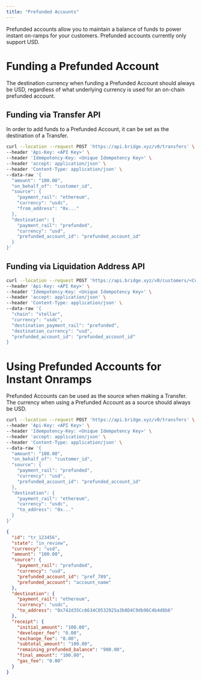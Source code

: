 ```yaml
---
title: "Prefunded Accounts"
---
```


Prefunded accounts allow you to maintain a balance of funds to power instant on-ramps for your customers. Prefunded accounts currently only support USD.

# **Funding a Prefunded Account**

The destination currency when funding a Prefunded Account should always be USD, regardless of what underlying currency is used for an on-chain prefunded account. 

## Funding via Transfer API

In order to add funds to a Prefunded Account, it can be set as the destination of a Transfer.

```bash Request expandable
curl --location --request POST 'https://api.bridge.xyz/v0/transfers' \
--header 'Api-Key: <API Key>' \
--header 'Idempotency-Key: <Unique Idempotency Key>' \
--header 'accept: application/json' \
--header 'Content-Type: application/json' \
--data-raw '{
  "amount": "100.00",
  "on_behalf_of": "customer_id",
  "source": {
    "payment_rail": "ethereum",
    "currency": "usdc",
    "from_address": "0x..."
  },
  "destination": {
    "payment_rail": "prefunded",
    "currency": "usd",
    "prefunded_account_id": "prefunded_account_id"
  }
}'
```

## Funding via Liquidation Address API

```bash Request expandable
curl --location --request POST 'https://api.bridge.xyz/v0/customers/<Customer ID>/liquidation_addresses' \
--header 'Api-Key: <API Key>' \
--header 'Idempotency-Key: <Unique Idempotency Key>' \
--header 'accept: application/json' \
--header 'Content-Type: application/json' \
--data-raw '{
  "chain": "stellar",
  "currency": "usdc",
  "destination_payment_rail": "prefunded",
  "destination_currency": "usd",
  "prefunded_account_id": "prefunded_account_id"
}
```

# **Using Prefunded Accounts for Instant Onramps**

Prefunded Accounts can be used as the source when making a Transfer. The currency when using a Prefunded Account as a source should always be USD. 

```bash Request expandable
curl --location --request POST 'https://api.bridge.xyz/v0/transfers' \
--header 'Api-Key: <API Key>' \
--header 'Idempotency-Key: <Unique Idempotency Key>' \
--header 'accept: application/json' \
--header 'Content-Type: application/json' \
--data-raw '{
  "amount": "100.00",
  "on_behalf_of": "customer_id",
  "source": {
    "payment_rail": "prefunded",
    "currency": "usd",
    "prefunded_account_id": "prefunded_account_id"
  },
  "destination": {
    "payment_rail": "ethereum",
    "currency": "usdc",
    "to_address": "0x..."
  }
}'
```

```json Response expandable
{
  "id": "tr_123456",
  "state": "in_review",
  "currency": "usd",
  "amount": "100.00",
  "source": {
    "payment_rail": "prefunded",
    "currency": "usd",
    "prefunded_account_id": "pref_789",
    "prefunded_account": "account_name"
  },
  "destination": {
    "payment_rail": "ethereum",
    "currency": "usdc",
    "to_address": "0x742d35Cc6634C0532925a3b8D4C9db96C4b4d8b6"
  },
  "receipt": {
    "initial_amount": "100.00",
    "developer_fee": "0.00",
    "exchange_fee": "0.00",
    "subtotal_amount": "100.00",
    "remaining_prefunded_balance": "900.00",
    "final_amount": "100.00",
    "gas_fee": "0.00"
  }
}
```